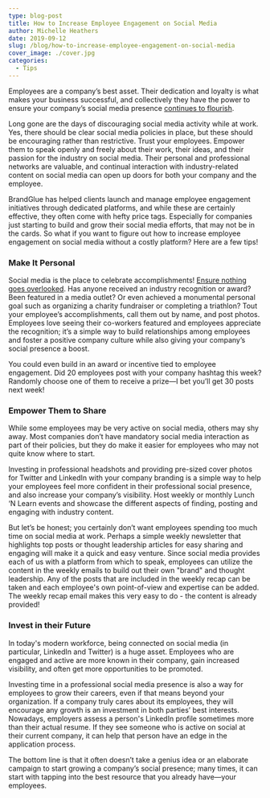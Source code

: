 ```yaml
---
type: blog-post
title: How to Increase Employee Engagement on Social Media
author: Michelle Heathers
date: 2019-09-12
slug: /blog/how-to-increase-employee-engagement-on-social-media
cover_image: ./cover.jpg
categories:
  - Tips
---
```


Employees are a company’s best asset. Their dedication and loyalty is what makes your business successful, and collectively they have the power to ensure your company’s social media presence [continues to flourish][1].

Long gone are the days of discouraging social media activity while at work. Yes, there should be clear social media policies in place, but these should be encouraging rather than restrictive. Trust your employees. Empower them to speak openly and freely about their work, their ideas, and their passion for the industry on social media. Their personal and professional networks are valuable, and continual interaction with industry-related content on social media can open up doors for both your company and the employee.

BrandGlue has helped clients launch and manage employee engagement initiatives through dedicated platforms, and while these are certainly effective, they often come with hefty price tags. Especially for companies just starting to build and grow their social media efforts, that may not be in the cards. So what if you want to figure out how to increase employee engagement on social media without a costly platform? Here are a few tips!

### Make It Personal

Social media is the place to celebrate accomplishments! [Ensure nothing goes overlooked][2]. Has anyone received an industry recognition or award? Been featured in a media outlet? Or even achieved a monumental personal goal such as organizing a charity fundraiser or completing a triathlon? Tout your employee’s accomplishments, call them out by name, and post photos. Employees love seeing their co-workers featured and employees appreciate the recognition; it’s a simple way to build relationships among employees and foster a positive company culture while also giving your company’s social presence a boost.

You could even build in an award or incentive tied to employee engagement. Did 20 employees post with your company hashtag this week? Randomly choose one of them to receive a prize—I bet you’ll get 30 posts next week!

### Empower Them to Share

While some employees may be very active on social media, others may shy away. Most companies don’t have mandatory social media interaction as part of their policies, but they do make it easier for employees who may not quite know where to start.

Investing in professional headshots and providing pre-sized cover photos for Twitter and LinkedIn with your company branding is a simple way to help your employees feel more confident in their professional social presence, and also increase your company’s visibility. Host weekly or monthly Lunch ‘N Learn events and showcase the different aspects of finding, posting and engaging with industry content.

But let’s be honest; you certainly don’t want employees spending too much time on social media at work. Perhaps a simple weekly newsletter that highlights top posts or thought leadership articles for easy sharing and engaging will make it a quick and easy venture. Since social media provides each of us with a platform from which to speak, employees can utilize the content in the weekly emails to build out their own "brand" and thought leadership. Any of the posts that are included in the weekly recap can be taken and each employee's own point-of-view and expertise can be added. The weekly recap email makes this very easy to do - the content is already provided!

### Invest in their Future

In today's modern workforce, being connected on social media (in particular, LinkedIn and Twitter) is a huge asset. Employees who are engaged and active are more known in their company, gain increased visibility, and often get more opportunities to be promoted.

Investing time in a professional social media presence is also a way for employees to grow their careers, even if that means beyond your organization. If a company truly cares about its employees, they will encourage any growth is an investment in both parties’ best interests. Nowadays, employers assess a person's LinkedIn profile sometimes more than their actual resume. If they see someone who is active on social at their current company, it can help that person have an edge in the application process.

The bottom line is that it often doesn’t take a genius idea or an elaborate campaign to start growing a company’s social presence; many times, it can start with tapping into the best resource that you already have—your employees.

[1]: http://localhost/brandglue/old-website/blog/3-steps-to-effectively-measure-your-social-media-marketing-strategy
[2]: http://localhost/brandglue/old-website/blog/why-you-should-stop-thinking-of-social-media-as-marketing
